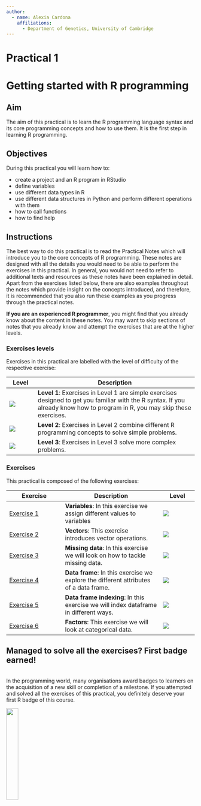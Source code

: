 ```yaml
---
author:
  - name: Alexia Cardona
    affiliations:
      - Department of Genetics, University of Cambridge
---
```


# Practical 1 {.unnumbered}

# Getting started with R programming {.unnumbered}

## Aim

The aim of this practical is to learn the R programming language syntax and its core programming concepts and how to use them. It is the first step in learning R programming.

## Objectives

During this practical you will learn how to:

-   create a project and an R program in RStudio
-   define variables
-   use different data types in R
-   use different data structures in Python and perform different operations with them
-   how to call functions
-   how to find help

## Instructions

The best way to do this practical is to read the Practical Notes which will introduce you to the core concepts of R programming. These notes are designed with all the details you would need to be able to perform the exercises in this practical. In general, you would not need to refer to additional texts and resources as these notes have been explained in detail. Apart from the exercises listed below, there are also examples throughout the notes which provide insight on the concepts introduced, and therefore, it is recommended that you also run these examples as you progress through the practical notes.

**If you are an experienced R programmer**, you might find that you already know about the content in these notes. You may want to skip sections of notes that you already know and attempt the exercises that are at the higher levels.

### Exercises levels

Exercises in this practical are labelled with the level of difficulty of the respective exercise:

| Level                         | Description                                                                                                                                                                   |
|-------------------------------|-------------------------------------------------------------------------------------------------------------------------------------------------------------------------------|
| ![](images/stars-level-1.png) | **Level 1**: Exercises in Level 1 are simple exercises designed to get you familiar with the R syntax. If you already know how to program in R, you may skip these exercises. |
| ![](images/stars-level-2.png) | **Level 2**: Exercises in Level 2 combine different R programming concepts to solve simple problems.                                                                          |
| ![](images/stars-level-3.png) | **Level 3**: Exercises in Level 3 solve more complex problems.                                                                                                                |

### Exercises

This practical is composed of the following exercises:

| Exercise                                         | Description                                                                           | Level                         |
|--------------------------------------------------|---------------------------------------------------------------------------------------|-------------------------------|
| [Exercise 1](intro-r-programming.qmd#exercise-1) | **Variables**: In this exercise we assign different values to variables               | ![](images/stars-level-1.png) |
| [Exercise 2](intro-r-programming.qmd#exercise-2) | **Vectors**: This exercise introduces vector operations.                              | ![](images/stars-level-1.png) |
| [Exercise 3](intro-r-programming.qmd#exercise-3) | **Missing data**: In this exercise we will look on how to tackle missing data.        | ![](images/stars-level-1.png) |
| [Exercise 4](starting-with-data.qmd#exercise-4)  | **Data frame**: In this exercise we explore the different attributes of a data frame. | ![](images/stars-level-1.png) |
| [Exercise 5](starting-with-data.qmd#exercise-5)  | **Data frame indexing**: In this exercise we will index dataframe in different ways.  | ![](images/stars-level-2.png) |
| [Exercise 6](starting-with-data.qmd#exercise-6)  | **Factors**: This exercise we will look at categorical data.                          | ![](images/stars-level-1.png) |

::: {.callout-note icon="false" appearance="minimal"}
## Managed to solve all the exercises? First badge earned!

</br> In the programming world, many organisations award badges to learners on the acquisition of a new skill or completion of a milestone. If you attempted and solved all the exercises of this practical, you definitely deserve your first R badge of this course.

![](images/level-1-badge.png){width="25%" fig-align="center"}
:::
